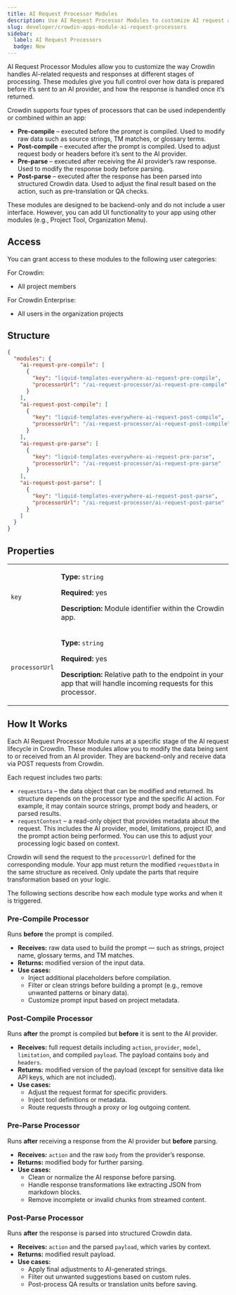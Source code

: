 ```yaml
---
title: AI Request Processor Modules
description: Use AI Request Processor Modules to customize AI request and response flows at different stages of processing
slug: developer/crowdin-apps-module-ai-request-processors
sidebar:
  label: AI Request Processors
  badge: New
---
```


AI Request Processor Modules allow you to customize the way Crowdin handles AI-related requests and responses at different stages of processing. These modules give you full control over how data is prepared before it’s sent to an AI provider, and how the response is handled once it’s returned.

Crowdin supports four types of processors that can be used independently or combined within an app:
* **Pre-compile** – executed before the prompt is compiled. Used to modify raw data such as source strings, TM matches, or glossary terms.
* **Post-compile** – executed after the prompt is compiled. Used to adjust request body or headers before it’s sent to the AI provider.
* **Pre-parse** – executed after receiving the AI provider’s raw response. Used to modify the response body before parsing.
* **Post-parse** – executed after the response has been parsed into structured Crowdin data. Used to adjust the final result based on the action, such as pre-translation or QA checks.

These modules are designed to be backend-only and do not include a user interface. However, you can add UI functionality to your app using other modules (e.g., Project Tool, Organization Menu).

## Access

You can grant access to these modules to the following user categories:

For Crowdin:

* All project members

For Crowdin Enterprise:

* All users in the organization projects

## Structure

```json title="manifest.json"
{
  "modules": {
    "ai-request-pre-compile": [
      {
        "key": "liquid-templates-everywhere-ai-request-pre-compile",
        "processorUrl": "/ai-request-processor/ai-request-pre-compile"
      }
    ],
    "ai-request-post-compile": [
      {
        "key": "liquid-templates-everywhere-ai-request-post-compile",
        "processorUrl": "/ai-request-processor/ai-request-post-compile"
      }
    ],
    "ai-request-pre-parse": [
      {
        "key": "liquid-templates-everywhere-ai-request-pre-parse",
        "processorUrl": "/ai-request-processor/ai-request-pre-parse"
      }
    ],
    "ai-request-post-parse": [
      {
        "key": "liquid-templates-everywhere-ai-request-post-parse",
        "processorUrl": "/ai-request-processor/ai-request-post-parse"
      }
    ]
  }
}

```

## Properties

<table>
  <tbody>
    <tr>
      <td><code>key</code></td>
      <td>
        <p><strong>Type:</strong> <code>string</code></p>
        <p><strong>Required:</strong> yes</p>
        <p><strong>Description:</strong> Module identifier within the Crowdin app.</p>
      </td>
    </tr>
    <tr>
      <td><code class="whitespace-nowrap">processorUrl</code></td>
      <td>
        <p><strong>Type:</strong> <code>string</code></p>
        <p><strong>Required:</strong> yes</p>
        <p><strong>Description:</strong> Relative path to the endpoint in your app that will handle incoming requests for this processor.</p>
      </td>
    </tr>
  </tbody>
</table>

## How It Works

Each AI Request Processor Module runs at a specific stage of the AI request lifecycle in Crowdin. These modules allow you to modify the data being sent to or received from an AI provider. They are backend-only and receive data via POST requests from Crowdin.

Each request includes two parts:

* `requestData` – the data object that can be modified and returned. Its structure depends on the processor type and the specific AI action. For example, it may contain source strings, prompt body and headers, or parsed results.
* `requestContext` – a read-only object that provides metadata about the request. This includes the AI provider, model, limitations, project ID, and the prompt action being performed. You can use this to adjust your processing logic based on context.

Crowdin will send the request to the `processorUrl` defined for the corresponding module. Your app must return the modified `requestData` in the same structure as received. Only update the parts that require transformation based on your logic.

The following sections describe how each module type works and when it is triggered.

### Pre-Compile Processor

Runs **before** the prompt is compiled.

* **Receives:** raw data used to build the prompt — such as strings, project name, glossary terms, and TM matches.
* **Returns:** modified version of the input data.
* **Use cases:**
  - Inject additional placeholders before compilation.
  - Filter or clean strings before building a prompt (e.g., remove unwanted patterns or binary data).
  - Customize prompt input based on project metadata.

### Post-Compile Processor

Runs **after** the prompt is compiled but **before** it is sent to the AI provider.

* **Receives:** full request details including `action`, `provider`, `model`, `limitation`, and compiled `payload`. The payload contains `body` and `headers`.
* **Returns:** modified version of the payload (except for sensitive data like API keys, which are not included).
* **Use cases:**
  - Adjust the request format for specific providers.
  - Inject tool definitions or metadata.
  - Route requests through a proxy or log outgoing content.

### Pre-Parse Processor

Runs **after** receiving a response from the AI provider but **before** parsing.

* **Receives:** `action` and the raw `body` from the provider’s response.
* **Returns:** modified body for further parsing.
* **Use cases:**
  - Clean or normalize the AI response before parsing.
  - Handle response transformations like extracting JSON from markdown blocks.
  - Remove incomplete or invalid chunks from streamed content.

### Post-Parse Processor

Runs **after** the response is parsed into structured Crowdin data.

* **Receives:** `action` and the parsed `payload`, which varies by context.
* **Returns:** modified result payload.
* **Use cases:**
  - Apply final adjustments to AI-generated strings.
  - Filter out unwanted suggestions based on custom rules.
  - Post-process QA results or translation units before saving.
